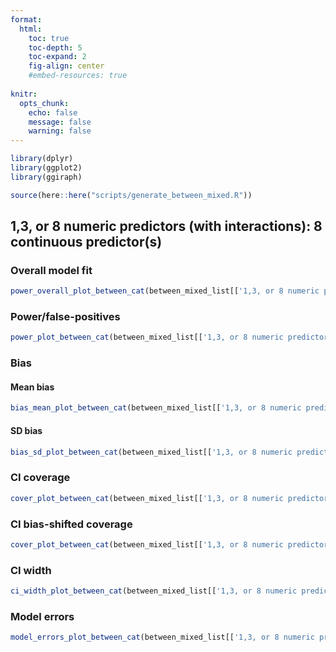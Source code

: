 ```yaml
---
format: 
  html:
    toc: true
    toc-depth: 5
    toc-expand: 2
    fig-align: center
    #embed-resources: true
    
knitr: 
  opts_chunk: 
    echo: false
    message: false
    warning: false
---
```


```r
library(dplyr)
library(ggplot2)
library(ggiraph)
```

```r
source(here::here("scripts/generate_between_mixed.R"))
```



## 1,3, or 8 numeric predictors (with interactions): 8 continuous predictor(s)

### Overall model fit

```r
power_overall_plot_between_cat(between_mixed_list[['1,3, or 8 numeric predictors (with interactions)']]$sim_df_overall_sum |> dplyr::filter(n_cont_preds ==8))
```



### Power/false-positives

```r
power_plot_between_cat(between_mixed_list[['1,3, or 8 numeric predictors (with interactions)']]$sim_df_power_sum |> dplyr::filter(n_cont_preds ==8))
```



### Bias 

#### Mean bias 

```r
bias_mean_plot_between_cat(between_mixed_list[['1,3, or 8 numeric predictors (with interactions)']]$sim_df_bias_sum |> dplyr::filter(n_cont_preds ==8))
```



#### SD bias 

```r
bias_sd_plot_between_cat(between_mixed_list[['1,3, or 8 numeric predictors (with interactions)']]$sim_df_bias_sum |> dplyr::filter(n_cont_preds ==8))
```



### CI coverage

```r
cover_plot_between_cat(between_mixed_list[['1,3, or 8 numeric predictors (with interactions)']]$sim_df_cover_sum |> dplyr::filter(n_cont_preds ==8))
```



### CI bias-shifted coverage

```r
cover_plot_between_cat(between_mixed_list[['1,3, or 8 numeric predictors (with interactions)']]$sim_df_cover_shift_sum |> dplyr::filter(n_cont_preds ==8))
```



### CI width

```r
ci_width_plot_between_cat(between_mixed_list[['1,3, or 8 numeric predictors (with interactions)']]$sim_df_ci_width_sum |> dplyr::filter(n_cont_preds ==8))
```



### Model errors

```r
model_errors_plot_between_cat(between_mixed_list[['1,3, or 8 numeric predictors (with interactions)']]$sim_df_model_errors_sum |> dplyr::filter(n_cont_preds ==8))
```




